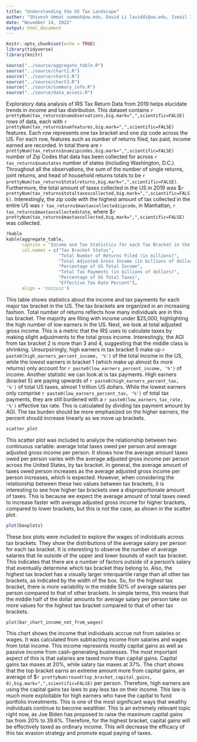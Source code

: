 ```yaml
---
title: "Understanding the US Tax Landscape"
author: "Shivesh Ummat summat@uw.edu, David Li laviddi@uw.edu, Ismail Ibrahim ishy206@uw.edu"
date: "November 14, 2022"
output: html_document
---
```


```r
knitr::opts_chunk$set(echo = TRUE)
library(tidyverse)
library(knitr)
```


```r
source("../source/aggregate_table.R")
source("../source/chart1.R")
source("../source/chart2.R")
source("../source/chart3.R")
source("../source/summary_info.R")
source("../source/data_access.R")
```

Exploratory data analysis of IRS Tax Return Data from 2019 helps elucidate trends in income and tax distribution. This dataset contains `r prettyNum(tax_returns$numobservations,big.mark=",",scientific=FALSE)` rows of data, each with `r prettyNum(tax_returns$numfeatures,big.mark=",",scientific=FALSE)` features. Each row represents one tax bracket and one zip code across the US. For each row, features such as number of returns filed, tax paid, income earned are recorded. In total there are `r prettyNum(tax_returns$numzipcodes,big.mark=",",scientific=FALSE)` number of Zip Codes that data has been collected for across `r tax_returns$numstates` number of states (including Washington, D.C.). Throughout all the observations,  the sum of the number of single returns, joint returns, and head of household returns totals to be `r prettyNum(tax_returns$totalreturns,big.mark=",",scientific=FALSE)`. Furthermore, the total amount of taxes collected in the US in 2019 was \$`r prettyNum(tax_returns$totaltaxescollected,big.mark=",",scientific=FALSE)`. Interestingly, the zip code with the highest amount of tax collected in the entire US was `r tax_returns$maxtaxcollectedzipcode`, in Manhattan, `r tax_returns$maxtaxcollectedstate`, where \$`r prettyNum(tax_returns$maxtaxcollected,big.mark=",",scientific=FALSE)` was collected. 

```r
?kable
kable(aggregate_table,
      caption = "Income and Tax Statistics for each Tax Bracket in the US",
      col.names = c("Tax Bracket Status",
                    "Total Number of Returns Filed (in millions)", 
                    "Total Adjusted Gross Income (in billions of dollars)", 
                    "Percentage of US Total Income", 
                    "Total Tax Payments (in billions of dollars)",
                    "Percentage of US Total Taxes",
                    "Effective Tax Rate Percent"),
      align = 'ccccccc')
```

This table shows statistics about the income and tax payments for each major tax bracket in the US. The tax brackets are organized in an increasing fashion. Total number of returns reflects how many individuals are in this tax bracket. The majority are filing with income under $25,000, highlighting the high number of low earners in the US. Next, we look at total adjusted gross income. This is a metric that the IRS uses to calculate taxes by making slight adjustments to the total gross income. Interestingly, the AGI from tax bracket 2 is more than 3 and 4, suggesting that the middle class is shrinking. Unsurpsiringly, high earners in tax bracket 5 make up `r paste0(high_earners_percent_income, '%')` of the total income in the US, while the lowest earners in bracket 1 (which make up almost 6x more returns) only account for `r paste0(low_earners_percent_income, '%')` of income. Another statistic we can look at is tax payments. High earners (bracket 5) are paying upwards of `r paste0(high_earners_percent_tax, '%')` of total US taxes, almost 1 trillion US dollars. While the lowest earners only comprise `r paste0(low_earners_percent_tax, '%')` of total tax payments, they are still burdened with a `r paste0(low_earners_tax_rate, '%')` effective tax rate. This is calculated by dividing tax payment amount by AGI. The tax burden should be more emphasized on the higher earners, the percent should increase linearly as we move up brackets.

```r
scatter_plot
```

This scatter plot was included to analyze the relationship between two 
continuous variable: average total taxes owed per person and average adjusted 
gross income per person. It shows how the average amount taxes owed per person
varies with the average adjusted gross income per person across the United
States, by tax bracket. In general, the average amount of taxes owed person 
increases as the average adjusted gross income per person increases, which is 
expected. However, when considering the relationship between these two values 
between tax brackets, it is interesting to see how higher tax brackets owe a
disproportionate amount of taxes. This is because we expect the average amount
of total taxes owed to increase faster with average adjusted gross income for 
higher brackets, compared to lower brackets, but this is not the case, as 
shown in the scatter plot.

```r
plot(boxplots)
```

These box plots were included to explore the wages of individuals across tax
brackets. They show the distributions of the average salary per person for each
tax bracket. It is interesting to observe the number of average salaries that
lie outside of the upper and lower bounds of each tax bracket. This indicates
that there are a number of factors outside of a person's salary that eventually
determine which tax bracket they belong to. Also, the highest tax bracket has a
visually larger interquartile range than all other tax brackets, as indicated by
the width of the box. So, for the highest tax bracket, there is more variability 
in the middle 50% of average salaries per person compared to that of other 
brackets. In simple terms, this means that the middle half of the dollar amounts 
for average salary per person take on more values for the highest tax bracket 
compared to that of other tax brackets.

```r
plot(bar_chart_income_not_from_wages)
```

This chart shows the income that individuals accrue not from salaries or wages. It was calculated from subtracting income from salaries and wages from total income. This income represents mostly capital gains as well as passive income from cash-generating businesses. The most important aspect of this is that salaries are taxed more than capital gains. Capital gains tax maxes at 20%, while salary tax maxes at 37%. The chart shows that the top bracket earns an extreme amount more from capital gains, an average of \$`r prettyNum(round(top_bracket_capital_gains, 0),big.mark=",",scientific=FALSE)` per person. Therefore, high earners are using the capital gains tax laws to pay less tax on their income. This law is much more exploitable for high earners who have the capital to fund portfolio investments. This is one of the most significant ways that wealthy individuals continue to become wealthier. This is an extremely relevant topic right now, as Joe Biden has proposed to raise the maximum capital gains tax from 20% to 39.6%. Therefore, for the highest bracket, capital gains will be effectively taxed as ordinary income. This will decrease the efficacy of this tax evasion strategy and promote equal paying of taxes.
